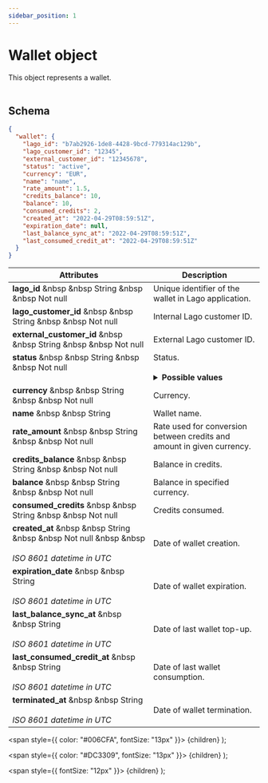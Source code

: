 ```yaml
---
sidebar_position: 1
---
```


# Wallet object

This object represents a wallet.<br></br>

## Schema

```json
{
  "wallet": {
    "lago_id": "b7ab2926-1de8-4428-9bcd-779314ac129b",
    "lago_customer_id": "12345",
    "external_customer_id": "12345678",
    "status": "active",
    "currency": "EUR",
    "name": "name",
    "rate_amount": 1.5,
    "credits_balance": 10,
    "balance": 10,
    "consumed_credits": 2,
    "created_at": "2022-04-29T08:59:51Z",
    "expiration_date": null,
    "last_balance_sync_at": "2022-04-29T08:59:51Z",
    "last_consumed_credit_at": "2022-04-29T08:59:51Z"
  }
}
```

| Attributes | Description |
| -----------| ----------- |
| **lago_id** &nbsp &nbsp <Type>String</Type> &nbsp &nbsp <NotNullable>Not null</NotNullable> | Unique identifier of the wallet in Lago application. |
| **lago_customer_id** &nbsp &nbsp <Type>String</Type> &nbsp &nbsp <NotNullable>Not null</NotNullable> | Internal Lago customer ID. |
| **external_customer_id** &nbsp &nbsp <Type>String</Type> &nbsp &nbsp <NotNullable>Not null</NotNullable> | External Lago customer ID. |
| **status** &nbsp &nbsp <Type>String</Type> &nbsp &nbsp <NotNullable>Not null</NotNullable><br></br> | Status. <br></br> <details><summary>**Possible values**</summary><div>- `active`<br></br>- `terminated`<div></div></div></details> |
| **currency** &nbsp &nbsp <Type>String</Type> &nbsp &nbsp <NotNullable>Not null</NotNullable> | Currency. |
| **name** &nbsp &nbsp <Type>String</Type> | Wallet name. |
| **rate_amount** &nbsp &nbsp <Type>String</Type> &nbsp &nbsp <NotNullable>Not null</NotNullable> | Rate used for conversion between credits and amount in given currency. |
| **credits_balance** &nbsp &nbsp <Type>String</Type> &nbsp &nbsp <NotNullable>Not null</NotNullable> | Balance in credits. |
| **balance** &nbsp &nbsp <Type>String</Type> &nbsp &nbsp <NotNullable>Not null</NotNullable> | Balance in specified currency. |
| **consumed_credits** &nbsp &nbsp <Type>String</Type> &nbsp &nbsp <NotNullable>Not null</NotNullable> | Credits consumed. |
| **created_at** &nbsp &nbsp <Type>String</Type> &nbsp &nbsp <NotNullable>Not null</NotNullable> &nbsp &nbsp <br></br><Comment>*ISO 8601 datetime in UTC*</Comment> | Date of wallet creation. |
| **expiration_date** &nbsp &nbsp <Type>String</Type> <br></br><Comment>*ISO 8601 datetime in UTC*</Comment> | Date of wallet expiration. |
| **last_balance_sync_at** &nbsp &nbsp <Type>String</Type> <br></br><Comment>*ISO 8601 datetime in UTC*</Comment> | Date of last wallet top-up. |
| **last_consumed_credit_at** &nbsp &nbsp <Type>String</Type> <br></br><Comment>*ISO 8601 datetime in UTC*</Comment> | Date of last wallet consumption. |
| **terminated_at** &nbsp &nbsp <Type>String</Type> <br></br><Comment>*ISO 8601 datetime in UTC*</Comment> | Date of wallet termination. |



  <span
    style={{
      color: "#006CFA",
      fontSize: "13px"
    }}>
    {children}
  </span>
);

  <span
    style={{
      color: "#DC3309",
      fontSize: "13px"
    }}>
    {children}
  </span>
);

  <span
    style={{
      fontSize: "12px"
    }}>
    {children}
  </span>
);
